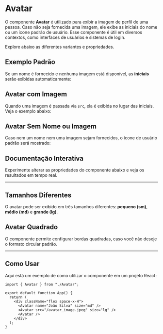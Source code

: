 
<Meta of={Story} />

# Avatar

O componente **Avatar** é utilizado para exibir a imagem de perfil de uma pessoa. Caso não seja fornecida uma imagem, ele exibe as iniciais do nome ou um ícone padrão de usuário. Esse componente é útil em diversos contextos, como interfaces de usuários e sistemas de login.

<Subtitle>Explore abaixo as diferentes variantes e propriedades.</Subtitle>

## Exemplo Padrão

Se um nome é fornecido e nenhuma imagem está disponível, as **iniciais** serão exibidas automaticamente:

<Canvas of={Story.Default} />

## Avatar com Imagem

Quando uma imagem é passada via `src`, ela é exibida no lugar das iniciais. Veja o exemplo abaixo:

<Canvas of={Story.WithImage} />

## Avatar Sem Nome ou Imagem

Caso nem um nome nem uma imagem sejam fornecidos, o ícone de usuário padrão será mostrado:

<Canvas of={Story.WithoutNameOrImage} />

## Documentação Interativa

Experimente alterar as propriedades do componente abaixo e veja os resultados em tempo real.

<Primary />
<Controls />

---

## Tamanhos Diferentes

O avatar pode ser exibido em três tamanhos diferentes: **pequeno (sm)**, **médio (md)** e **grande (lg)**.

<Canvas of={Story.DifferentSizes} />

## Avatar Quadrado

O componente permite configurar bordas quadradas, caso você não deseje o formato circular padrão.

<Canvas of={Story.SquareAvatar} />

---

## Como Usar

Aqui está um exemplo de como utilizar o componente em um projeto React:

```tsx
import { Avatar } from "./Avatar";

export default function App() {
  return (
    <div className="flex space-x-4">
      <Avatar name="João Silva" size="md" />
      <Avatar src="/avatar_image.jpeg" size="lg" />
      <Avatar />
    </div>
  );
}
